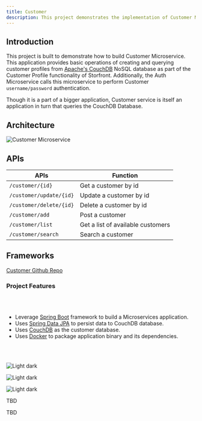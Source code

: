 ```yaml
---
title: Customer
description: This project demonstrates the implementation of Customer Microservice
---
```


## Introduction

This project is built to demonstrate how to build Customer Microservice. This application provides basic operations of creating and querying customer profiles from [Apache's CouchDB](http://couchdb.apache.org/) NoSQL database as part of the Customer Profile functionality of Storfront. Additionally, the Auth Microservice calls this microservice to perform Customer `username/password` authentication.

Though it is a part of a bigger application, Customer service is itself an application in turn that queries the CouchDB Database.

## Architecture

![Customer Microservice](../../images/customer.png)

## APIs

| APIs                       | Function                          |
| -------------------------- | --------------------------------- |
| `/customer/{id}`           | Get a customer by id              |
| `/customer/update/{id}`    | Update a customer by id           |
| `/customer/delete/{id}`    | Delete a customer by id           |
| `/customer/add`            | Post a customer                   |
| `/customer/list`           | Get a list of available customers |
| `/customer/search`         | Search a customer                 |

## Frameworks

<Tabs>

<Tab label="SpringBoot">

[Customer Github Repo](https://github.com/ibm-garage-ref-storefront/customer-ms-spring)

### Project Features

<br/><br/>

- Leverage [Spring Boot](https://projects.spring.io/spring-boot/) framework to build a Microservices application.
- Uses [Spring Data JPA](http://projects.spring.io/spring-data-jpa/) to persist data to CouchDB database.
- Uses [CouchDB](http://couchdb.apache.org/) as the customer database.
- Uses [Docker](https://docs.docker.com/) to package application binary and its dependencies.

<br/><br/>

<Row>
  <Column colMd={3} colLg={4} noGutterSm>
    <ImageCard
      title="Deploy the app locally"
      titleColor="light"
      aspectRatio="1:1"
      href="https://github.com/ibm-garage-ref-storefront/customer-ms-spring/blob/master/README.md"
      actionIcon="arrowRight"
      subTitleColor="light"
      subTitle="Appsody"
      >

![Light dark](./images/local_run.jpg)

  </ImageCard>
  </Column>
  <Column colMd={3} colLg={4} noGutterSm>
    <ImageCard
      title="Deploy the app to Openshift 4.3"
      titleColor="light"
      aspectRatio="1:1"
      href="/"
      actionIcon="arrowRight"
      subTitleColor="light"
      subTitle="Appsody"
      >

![Light dark](./images/redhat_openshift.jpg)

  </ImageCard>
  </Column>
  <Column colMd={3} colLg={4} noGutterSm>
    <ImageCard
      title="Deploy the app using CP4Apps"
      titleColor="light"
      aspectRatio="1:1"
      href="/"
      actionIcon="arrowRight"
      subTitleColor="light"
      subTitle="CP4Apps"
      >

![Light dark](./images/cloud-pak-for-applications.jpg)

  </ImageCard>
  </Column>
</Row>

</Tab>

<Tab label="OpenLiberty">

TBD

</Tab>

<Tab label="Quarkus">

TBD

</Tab>

</Tabs>
